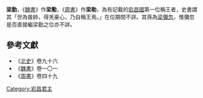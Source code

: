 '''梁勤'''，《[[魏書|魏書]]》作'''梁懃'''，《[[周書|周書]]》作'''梁勒'''，為有記載的[[宕昌國|宕昌國]]第一位稱王者，史書謂其「世為酋帥，得羌豪心，乃自稱王焉。」在位期間不詳{{ref|1}}。其孫為[[梁彌忽|梁彌忽]]，惟彌忽是否直接繼梁勤之位亦不詳。
{{start box}}
{{s-before|—}}
{{s-title|[[宕昌國|宕昌]][[王|王]]|？}}
{{s-after|孫[[梁彌忽|梁彌忽]]}}
{{end box}}

==參考文獻==
*《[[北史|北史]]》卷九十六
*《[[魏書|魏書]]》卷一〇一
*《[[周書|周書]]》卷四十九

[[Category:宕昌君主|Category:宕昌君主]]